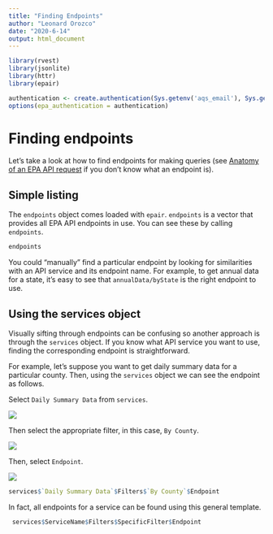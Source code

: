 ```yaml
---
title: "Finding Endpoints"
author: "Leonard Orozco"
date: "2020-6-14"
output: html_document
---
```


```r
library(rvest)
library(jsonlite)
library(httr)
library(epair)
```

```r
authentication <- create.authentication(Sys.getenv('aqs_email'), Sys.getenv('aqs_api_key'))
options(epa_authentication = authentication)
```

# Finding endpoints

Let's take a look at how to find endpoints for making queries (see [Anatomy of an EPA API request](../../Tutorial/anatomyEPArequest) if you don't know what an endpoint is). 

## Simple listing
The `endpoints` object comes loaded with `epair`. `endpoints` is a vector that provides all EPA API endpoints in use. You can see these by calling `endpoints`. 

```r
endpoints
```
You could "manually" find a particular endpoint by looking for similarities with an API service and its endpoint name. For example, to get annual data for a state, it's easy to see that `annualData/byState` is the right endpoint to use. 

## Using the services object

Visually sifting through endpoints can be confusing so another approach is through the `services` object. If you know what API service you want to use, finding the corresponding endpoint is straightforward. 

For example, let's suppose you want to get daily summary data for a particular county. Then, using the `services` object we can see the endpoint as follows.

Select `Daily Summary Data` from `services`.

![](/img/endpoints/daily.png)

Then select the appropriate filter, in this case, `By County`.

![](/img/endpoints/filter.png)

Then, select `Endpoint`.

![](/img/endpoints/endpoint.png)

```r
services$`Daily Summary Data`$Filters$`By County`$Endpoint
```
In fact, all endpoints for a service can be found using this general template. 

```r
 services$ServiceName$Filters$SpecificFilter$Endpoint
```


